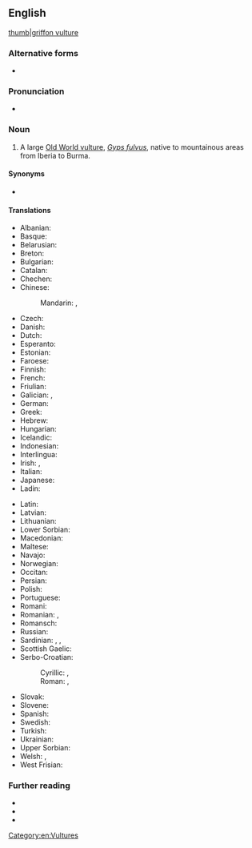 {{also|griffon-vulture}}
==English==
[[image:Eagle bokeh II.jpg|thumb|griffon vulture]]
===Alternative forms===
* {{alter|en|griffon-vulture||uncommon}}

===Pronunciation===
* {{IPA|en|/ˈɡɹɪfɒn ˈvʌlt͡ʃəɹ/}}

===Noun===
{{en-noun}}

# A large [[Old World vulture]], ''[[Gyps fulvus]]'', native to mountainous areas from Iberia to Burma.

====Synonyms====
* {{sense|Gyps fulvus}} {{vern|Eurasian griffon}}

====Translations====
{{trans-top|''Gyps fulvus''}}
* Albanian: {{t|sq|shkaba|?}}
* Basque: {{t|eu|sai arre}}
* Belarusian: {{t|be|белагало́вы сіп|m}}
* Breton: {{t|br|gup gell|?}}
* Bulgarian: {{t|bg|белоглав лешояд|?}}
* Catalan: {{t|ca|voltor comú|m}}
* Chechen: {{t|ce|кӏайн корта болу аьрзу}}
* Chinese:
*: Mandarin: {{t+|cmn|兀鷲}}, {{t+|cmn|兀鹫|tr=wùjiù}}
* Czech: {{t+|cs|sup bělohlavý|m}}
* Danish: {{t|da|gåsegrib|c}}
* Dutch: {{t|nl|vale gier|m}}
* Esperanto: {{t|eo|ansergrifo}}
* Estonian: {{t|et|kaeluskotkas}}
* Faroese: {{t|fo|gammur|?}}
* Finnish: {{t+|fi|hanhikorppikotka}}
* French: {{t+|fr|vautour fauve|m}}
* Friulian: {{t|fur|variűl|?}}
* Galician: {{t|gl|grifo cinzento|m}}, {{t|gl|abutre cinzento|m}}
* German: {{t+|de|Gänsegeier|m}}
* Greek: {{t+|el|όρνιο|n}}
* Hebrew: {{t+|he|נֶשֶׁר|m|tr=nésher}}
* Hungarian: {{t+check|hu|swallow}}
* Icelandic: {{t+|is|gammur|?}}
* Indonesian: {{t-needed|id}}
* Interlingua: {{t|ia|grypho|m}}
* Irish: {{t|ga|bultúr|m}}, {{t|ga|badhbh ghríofa|f}}
* Italian: {{t+|it|avvoltoio}}
* Japanese: {{t|ja|白襟禿鷲|tr=[[シロエリハゲワシ]], shiroerihagewashi}}
* Ladin: {{t|lld|valtoi|?}}
{{trans-mid}}
* Latin: {{t|la|Gyps fulvus|m}}
* Latvian: {{t|lv|baltgalvas grifs|?}}
* Lithuanian: {{t+|lt|grifas|?}}
* Lower Sorbian: {{t|dsb|sup|?}}
* Macedonian: {{t|mk|белоглав мршојадец|?}}
* Maltese: {{t|mt|avultun prim|?}}
* Navajo: {{t|nv|tsétah jeeshóóʼ łibáhí|sc=Latn}}
* Norwegian: {{t|no|gåsegribb|?}}
* Occitan: {{t+|oc|voltor|m}}
* Persian: {{t+|fa|دال|tr=dâl}}
* Polish: {{t|pl|sęp płowy|?}}
* Portuguese: {{t+|pt|grifo|m}}
* Romani: {{t-needed|rom}}
* Romanian: {{t|ro|vultur pleșuv sur|m}}, {{t+|ro|grifon|m}}
* Romansch: {{t|rm|tschess cularin|?}}
* Russian: {{t|ru|белоголо́вый сип|m}}
* Sardinian: {{t|sc|bentruxiu|?}}, {{t|sc|untruxu|?}}, {{t|sc|murru|?}}
* Scottish Gaelic: {{t|gd|fang|f}}
* Serbo-Croatian:
*: Cyrillic: {{t|sh|белоглави суп|?}}, {{t|sh|јелоглави суп|?}}
*: Roman: {{t+|sh|bjeloglavi sup|?}}, {{t|sh|jeloglavi sup|?}}
* Slovak: {{t|sk|sup bielohlavý|?}}
* Slovene: {{t|sl|beloglavi jastreb|m-an}}
* Spanish: {{t|es|buitre leonado|m}}
* Swedish: {{t+|sv|gåsgam|c}}
* Turkish: {{t+|tr|kızıl akbaba}}
* Ukrainian: {{t|uk|білоголо́вий сип|m}}
* Upper Sorbian: {{t|hsb|sup|?}}
* Welsh: {{t|cy|fwltur|m}}, {{t-check|cy|fultur|m}}
* West Frisian: {{t|fy|feale gier|c}}
{{trans-bottom}}

===Further reading===
* {{pedia}}
* {{specieslite|Gyps fulvus|i=1}}
* {{comcatlite|Gyps fulvus|i=1}}

[[Category:en:Vultures]]